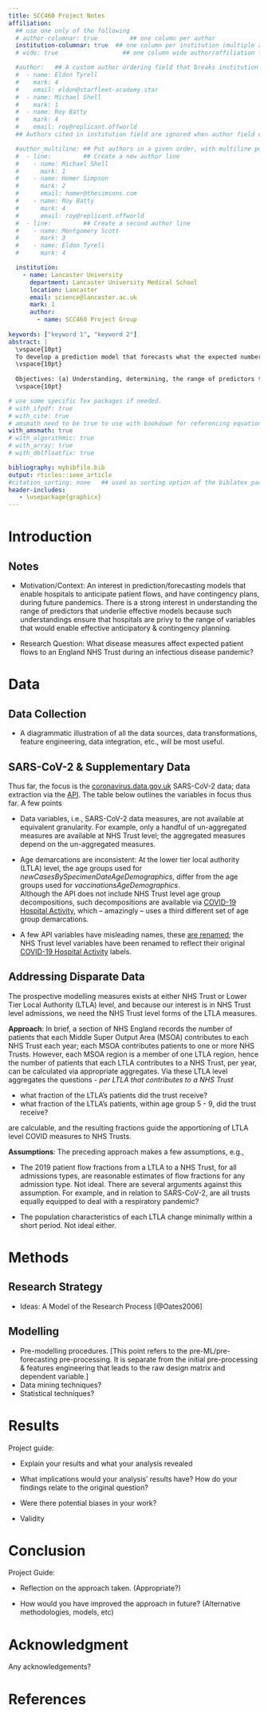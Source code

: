 ```yaml
---
title: SCC460 Project Notes
affiliation:
  ## use one only of the following
  # author-columnar: true         ## one column per author
  institution-columnar: true  ## one column per institution (multiple autors eventually)
  # wide: true                  ## one column wide author/affiliation fields

  #author:   ## A custom author ordering field that breaks institution grouping.
  #  - name: Eldon Tyrell
  #    mark: 4
  #    email: eldon@starfleet-academy.star
  #  - name: Michael Shell
  #    mark: 1
  #  - name: Roy Batty
  #    mark: 4
  #    email: roy@replicant.offworld
  ## Authors cited in institution field are ignored when author field exists

  #author_multiline: ## Put authors in a given order, with multiline possibility. Authors cited in institution are ignored if exists
  #  - line:         ## Create a new author line
  #    - name: Michael Shell
  #      mark: 1
  #    - name: Homer Simpson
  #      mark: 2
  #      email: homer@thesimsons.com
  #    - name: Roy Batty
  #      mark: 4
  #      email: roy@replicant.offworld
  #  - line:         ## Create a second author line
  #    - name: Montgomery Scott
  #      mark: 3
  #    - name: Eldon Tyrell
  #      mark: 4

  institution:
    - name: Lancaster University
      department: Lancaster University Medical School
      location: Lancaster
      email: science@lancaster.ac.uk
      mark: 1
      author:
        - name: SCC460 Project Group
    
keywords: ["keyword 1", "keyword 2"]
abstract: |
  \vspace{10pt}
  To develop a prediction model that forecasts what the expected number of patient admissions will/might be - per day, N weeks ahead, and per NHS Trust - during an infectious disease pandemic.
  \vspace{10pt}
  
  Objectives: (a) Understanding, determining, the range of predictors that influence SARS-CoV-2 hospital admissions per NHS Trust, (b) Forecasting N weeks ahead
  \vspace{10pt}

# use some specific Tex packages if needed. 
# with_ifpdf: true
# with_cite: true
# amsmath need to be true to use with bookdown for referencing equations.
with_amsmath: true
# with_algorithmic: true
# with_array: true
# with_dblfloatfix: true

bibliography: mybibfile.bib
output: rticles::ieee_article
#citation_sorting: none   ## used as sorting option of the biblatex package (if selected)
header-includes:
   - \usepackage{graphicx}
---
```


Introduction
=============

## Notes

* Motivation/Context: An interest in prediction/forecasting models that enable hospitals to anticipate patient flows, and have contingency plans, during future pandemics. There is a strong interest in understanding the range of predictors that underlie effective models because such understandings ensure that hospitals are privy to the range of variables that would enable effective anticipatory & contingency planning.

* Research Question: What disease measures affect expected patient flows to an England NHS Trust during an infectious disease pandemic?



<!-- An example of a floating figure using the graphicx package.
Note that \label must occur AFTER (or within) \caption.
For figures, \caption should occur after the \includegraphics.
Note that IEEEtran v1.7 and later has special internal code that
is designed to preserve the operation of \label within \caption
even when the captionsoff option is in effect. However, because
of issues like this, it may be the safest practice to put all your
\label just after \caption rather than within \caption{}.

Reminder: the "draftcls" or "draftclsnofoot", not "draft", class
option should be used if it is desired that the figures are to be
displayed while in draft mode.

\begin{figure}[!t]
\centering
\includegraphics[width=2.5in]{myfigure}
where an .eps filename suffix will be assumed under latex, 
and a .pdf suffix will be assumed for pdflatex; or what has been declared
via \DeclareGraphicsExtensions.
\caption{Simulation results for the network.}
\label{fig_sim}
\end{figure}

Note that the IEEE typically puts floats only at the top, even when this
results in a large percentage of a column being occupied by floats.


An example of a double column floating figure using two subfigures.
(The subfig.sty package must be loaded for this to work.)
The subfigure \label commands are set within each subfloat command,
and the \label for the overall figure must come after \caption.
\hfil is used as a separator to get equal spacing.
Watch out that the combined width of all the subfigures on a 
line do not exceed the text width or a line break will occur.

\begin{figure*}[!t]
\centering
\subfloat[Case I]{\includegraphics[width=2.5in]{box}%
\label{fig_first_case}}
\hfil
\subfloat[Case II]{\includegraphics[width=2.5in]{box}%
\label{fig_second_case}}
\caption{Simulation results for the network.}
\label{fig_sim}
\end{figure*}

Note that often IEEE papers with subfigures do not employ subfigure
captions (using the optional argument to \subfloat[]), but instead will
reference/describe all of them (a), (b), etc., within the main caption.
Be aware that for subfig.sty to generate the (a), (b), etc., subfigure
labels, the optional argument to \subfloat must be present. If a
subcaption is not desired, just leave its contents blank,
e.g., \subfloat[].


An example of a floating table. Note that, for IEEE style tables, the
\caption command should come BEFORE the table and, given that table
captions serve much like titles, are usually capitalized except for words
such as a, an, and, as, at, but, by, for, in, nor, of, on, or, the, to
and up, which are usually not capitalized unless they are the first or
last word of the caption. Table text will default to \footnotesize as
the IEEE normally uses this smaller font for tables.
The \label must come after \caption as always.

\begin{table}[!t]
% increase table row spacing, adjust to taste
\renewcommand{\arraystretch}{1.3}
if using array.sty, it might be a good idea to tweak the value of
\extrarowheight as needed to properly center the text within the cells
\caption{An Example of a Table}
\label{table_example}
\centering
% Some packages, such as MDW tools, offer better commands for making tables
% than the plain LaTeX2e tabular which is used here.
\begin{tabular}{|c||c|}
\hline
One & Two\\
\hline
Three & Four\\
\hline
\end{tabular}
\end{table}


Note that the IEEE does not put floats in the very first column
- or typically anywhere on the first page for that matter. Also,
in-text middle ("here") positioning is typically not used, but it
is allowed and encouraged for Computer Society conferences (but
not Computer Society journals). Most IEEE journals/conferences use
top floats exclusively. 
Note that, LaTeX2e, unlike IEEE journals/conferences, places
footnotes above bottom floats. This can be corrected via the
\fnbelowfloat command of the stfloats package. -->


\vspace{35pt}

Data
=======


## Data Collection

* A diagrammatic illustration of all the data sources, data transformations, feature engineering, data integration, etc., will be most useful.

\vspace{10pt}

## SARS-CoV-2 & Supplementary Data

Thus far, the focus is the [coronavirus.data.gov.uk](https://coronavirus.data.gov.uk) SARS-CoV-2 data; data extraction via 
the [API](https://coronavirus.data.gov.uk/details/developers-guide/main-api).  The table below outlines the variables 
in focus thus far.  A few points

* Data variables, i.e., SARS-CoV-2 data measures, are not available at equivalent granularity.  For example, only a
  handful of un-aggregated measures are available at NHS Trust level; the aggregated measures depend on the un-aggregated measures.

* Age demarcations are inconsistent: At the lower tier local authority (LTLA) level, the age groups used for  
  *newCasesBySpecimenDateAgeDemographics*, differ from the age groups used for *vaccinationsAgeDemographics*.  
  Although the API does not include NHS Trust level age group decompositions, such decompositions are available
  via [COVID-19 Hospital Activity](https://www.england.nhs.uk/statistics/statistical-work-areas/covid-19-hospital-activity/),
  which – amazingly – uses a third different set of age group demarcations.
  
* A few API variables have misleading names, these [are renamed](https://github.com/premodelling/infections/blob/develop/config.py); the NHS Trust level variables have been renamed to reflect their original 
  [COVID-19 Hospital Activity](https://www.england.nhs.uk/statistics/statistical-work-areas/covid-19-hospital-activity/) 
  labels.

\vspace{20pt}

## Addressing Disparate Data

The prospective modelling measures exists at either NHS Trust or Lower Tier Local Authority (LTLA) level, and because our interest is in NHS Trust level admissions, we need the NHS Trust level forms of the LTLA measures.

\vspace{10pt}

**Approach**: In brief, a section of NHS England records the number of patients that each Middle Super Output Area (MSOA) contributes to each NHS Trust each year; each MSOA contributes patients to one or more NHS Trusts.  However, each MSOA region is a member of one LTLA region, hence the number of patients that each LTLA contributes to a NHS Trust, per year, can be calculated via appropriate aggregates.  Via these LTLA level aggregates the questions - *per LTLA that contributes to a NHS Trust* 

\vspace{5pt}

* what fraction of the LTLA's patients did the trust receive?
* what fraction of the LTLA's patients, within age group 5 - 9, did the trust receive?  

\vspace{5pt}

are calculable, and the resulting fractions guide the apportioning of LTLA level COVID measures
to NHS Trusts.

\vspace{10pt}

**Assumptions**: The preceding approach makes a few assumptions, e.g.,

* The 2019 patient flow fractions from a LTLA to a NHS Trust, for all admissions types, are reasonable estimates of flow 
  fractions for any admission type.  Not ideal.  There are several arguments against this assumption.  For example, and in relation to SARS-CoV-2, are all trusts equally equipped to deal with a respiratory pandemic?

* The population characteristics of each LTLA change minimally within a short period.  Not ideal either.


\vspace{35pt}

Methods
=======

## Research Strategy

* Ideas: A Model of the Research Process [@Oates2006]

\vspace{10pt}

## Modelling

* Pre-modelling procedures.   [This point refers to the pre-ML/pre-forecasting pre-processing. It is separate from the initial pre-processing & features engineering that leads to the raw design matrix and dependent variable.]
* Data mining techniques?
* Statistical techniques?

\vspace{35pt}

Results
=======

Project guide:

* Explain your results and what your analysis revealed

* What implications would your analysis' results have? How do your findings relate to the original question?

* Were there potential biases in your work?

* Validity

\vspace{35pt}

Conclusion
============

Project Guide:

* Reflection on the approach taken. (Appropriate?)

* How would you have improved the approach in future? (Alternative methodologies, models, etc)


\vspace{35pt}


Acknowledgment {#acknowledgment}
==============

Any acknowledgements?


\vspace{35pt}


\newpage
References {#references .numbered}
==========
